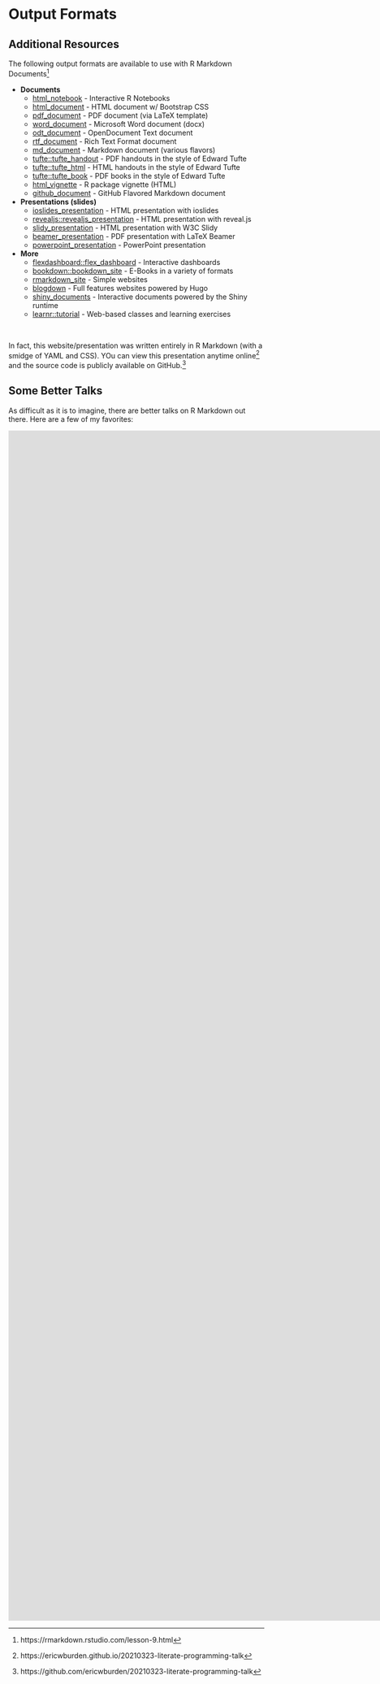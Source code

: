 # Output Formats

## Additional Resources

The following output formats are available to use with R Markdown Documents^[https://rmarkdown.rstudio.com/lesson-9.html]

- **Documents**
    - [html_notebook](https://bookdown.org/yihui/rmarkdown/notebook.html) - Interactive R Notebooks
    - [html_document](https://bookdown.org/yihui/rmarkdown/html-document.html) - HTML document w/ Bootstrap CSS
    - [pdf_document](https://bookdown.org/yihui/rmarkdown/pdf-document.html) - PDF document (via LaTeX template)
    - [word_document](https://bookdown.org/yihui/rmarkdown/word-document.html) - Microsoft Word document (docx)
    - [odt_document](https://bookdown.org/yihui/rmarkdown/opendocument-text-document.html) - OpenDocument Text document
    - [rtf_document](https://bookdown.org/yihui/rmarkdown/rich-text-format-document.html) - Rich Text Format document
    - [md_document](https://bookdown.org/yihui/rmarkdown/markdown-document.html) - Markdown document (various flavors)
    - [tufte::tufte_handout](https://bookdown.org/yihui/rmarkdown/tufte-handouts.html) - PDF handouts in the style of Edward Tufte
    - [tufte::tufte_html](https://bookdown.org/yihui/rmarkdown/tufte-handouts.html) - HTML handouts in the style of Edward Tufte
    - [tufte::tufte_book](https://bookdown.org/yihui/rmarkdown/tufte-handouts.html) - PDF books in the style of Edward Tufte
    - [html_vignette](https://bookdown.org/yihui/rmarkdown/r-package-vignette.html) - R package vignette (HTML)
    - [github_document](https://rmarkdown.rstudio.com/github_document_format.html) - GitHub Flavored Markdown document

- **Presentations (slides)**
    - [ioslides_presentation](https://bookdown.org/yihui/rmarkdown/ioslides-presentation.html) - HTML presentation with ioslides
    - [revealjs::revealjs_presentation](https://bookdown.org/yihui/rmarkdown/revealjs.html) - HTML presentation with reveal.js
    - [slidy_presentation](https://bookdown.org/yihui/rmarkdown/slidy-presentation.html) - HTML presentation with W3C Slidy
    - [beamer_presentation](https://bookdown.org/yihui/rmarkdown/beamer-presentation.html) - PDF presentation with LaTeX Beamer
    - [powerpoint_presentation](https://bookdown.org/yihui/rmarkdown/powerpoint-presentation.html) -  PowerPoint presentation

- **More**
    - [flexdashboard::flex_dashboard](https://rmarkdown.rstudio.com/flexdashboard/) - Interactive dashboards
    - [bookdown::bookdown_site](https://bookdown.org/yihui/bookdown/) - E-Books in a variety of formats
    - [rmarkdown_site](https://bookdown.org/yihui/rmarkdown/rmarkdown-site.html) - Simple websites
    - [blogdown](https://bookdown.org/yihui/blogdown/) - Full features websites powered by Hugo
    - [shiny_documents](https://bookdown.org/yihui/rmarkdown/shiny-documents.html) - Interactive documents powered by the Shiny runtime
    - [learnr::tutorial](https://rstudio.github.io/learnr/) - Web-based classes and learning exercises

<br>

In fact, this website/presentation was written entirely in R Markdown (with a smidge of YAML and CSS). YOu can view this presentation anytime online^[https://ericwburden.github.io/20210323-literate-programming-talk] and the source code is publicly available on GitHub.^[https://github.com/ericwburden/20210323-literate-programming-talk]

## Some Better Talks

As difficult as it is to imagine, there are better talks on R Markdown out there. Here are a few of my favorites:

<div class="video-container">
<iframe width="1908" height="781" src="https://www.youtube.com/embed/qLEkUjxk7e8" frameborder="0" allow="accelerometer; autoplay; clipboard-write; encrypted-media; gyroscope; picture-in-picture" allowfullscreen></iframe>
</div>

<div class="video-container">
<iframe width="1908" height="781" src="https://www.youtube.com/embed/_D-ux3MqGug" frameborder="0" allow="accelerometer; autoplay; clipboard-write; encrypted-media; gyroscope; picture-in-picture" allowfullscreen></iframe>
</div>

<div class="video-container">
<iframe width="1908" height="781" src="https://www.youtube.com/embed/QcE4RBH2auQ" frameborder="0" allow="accelerometer; autoplay; clipboard-write; encrypted-media; gyroscope; picture-in-picture" allowfullscreen></iframe>
</div>